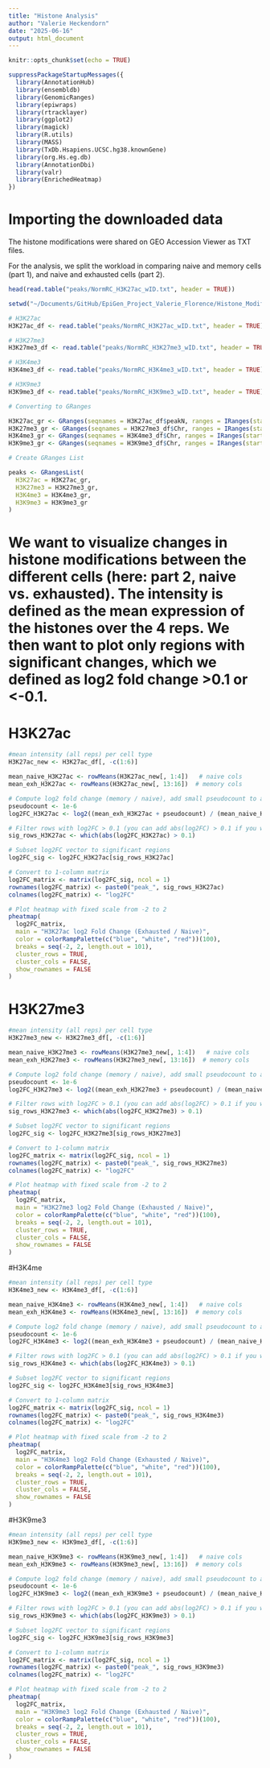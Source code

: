 ```yaml
---
title: "Histone Analysis"
author: "Valerie Heckendorn"
date: "2025-06-16"
output: html_document
---
```


```r
knitr::opts_chunk$set(echo = TRUE)
```

```r
suppressPackageStartupMessages({
  library(AnnotationHub)
  library(ensembldb)
  library(GenomicRanges)
  library(epiwraps)
  library(rtracklayer)
  library(ggplot2)
  library(magick)
  library(R.utils) 
  library(MASS)
  library(TxDb.Hsapiens.UCSC.hg38.knownGene)
  library(org.Hs.eg.db)
  library(AnnotationDbi)
  library(valr)
  library(EnrichedHeatmap)
})
```

# Importing the downloaded data
The histone modifications were shared on GEO Accession Viewer as TXT files.

For the analysis, we split the workload in comparing naive and memory cells (part 1), and naive and exhausted cells (part 2). 



```r
head(read.table("peaks/NormRC_H3K27ac_wID.txt", header = TRUE))
```

```r
setwd("~/Documents/GitHub/EpiGen_Project_Valerie_Florence/Histone_Modification_EXH/peaks")

# H3K27ac
H3K27ac_df <- read.table("peaks/NormRC_H3K27ac_wID.txt", header = TRUE)

# H3K27me3
H3K27me3_df <- read.table("peaks/NormRC_H3K27me3_wID.txt", header = TRUE)

# H3K4me3
H3K4me3_df <- read.table("peaks/NormRC_H3K4me3_wID.txt", header = TRUE)

# H3K9me3
H3K9me3_df <- read.table("peaks/NormRC_H3K9me3_wID.txt", header = TRUE)

# Converting to GRanges

H3K27ac_gr <- GRanges(seqnames = H3K27ac_df$peakN, ranges = IRanges(start = H3K27ac_df$Start, end = H3K27ac_df$End))
H3K27me3_gr <- GRanges(seqnames = H3K27me3_df$Chr, ranges = IRanges(start = H3K27me3_df$Start, end = H3K27me3_df$End))
H3K4me3_gr <- GRanges(seqnames = H3K4me3_df$Chr, ranges = IRanges(start = H3K4me3_df$Start, end = H3K4me3_df$End))
H3K9me3_gr <- GRanges(seqnames = H3K9me3_df$Chr, ranges = IRanges(start = H3K9me3_df$Start, end = H3K9me3_df$End))

# Create GRanges List

peaks <- GRangesList(
  H3K27ac = H3K27ac_gr,
  H3K27me3 = H3K27me3_gr,
  H3K4me3 = H3K4me3_gr,
  H3K9me3 = H3K9me3_gr
)

```

# We want to visualize changes in histone modifications between the different cells (here: part 2, naive vs. exhausted). The intensity is defined as the mean expression of the histones over the 4 reps. We then want to plot only regions with significant changes, which we defined as log2 fold change >0.1 or <-0.1.

# H3K27ac
```r
#mean intensity (all reps) per cell type
H3K27ac_new <- H3K27ac_df[, -c(1:6)]

mean_naive_H3K27ac <- rowMeans(H3K27ac_new[, 1:4])   # naive cols
mean_exh_H3K27ac <- rowMeans(H3K27ac_new[, 13:16])  # memory cols

# Compute log2 fold change (memory / naive), add small pseudocount to avoid log2(0)
pseudocount <- 1e-6
log2FC_H3K27ac <- log2((mean_exh_H3K27ac + pseudocount) / (mean_naive_H3K27ac + pseudocount))

# Filter rows with log2FC > 0.1 (you can add abs(log2FC) > 0.1 if you want both directions)
sig_rows_H3K27ac <- which(abs(log2FC_H3K27ac) > 0.1)

# Subset log2FC vector to significant regions
log2FC_sig <- log2FC_H3K27ac[sig_rows_H3K27ac]

# Convert to 1-column matrix
log2FC_matrix <- matrix(log2FC_sig, ncol = 1)
rownames(log2FC_matrix) <- paste0("peak_", sig_rows_H3K27ac)
colnames(log2FC_matrix) <- "log2FC"

# Plot heatmap with fixed scale from -2 to 2
pheatmap(
  log2FC_matrix,
  main = "H3K27ac log2 Fold Change (Exhausted / Naive)",
  color = colorRampPalette(c("blue", "white", "red"))(100),
  breaks = seq(-2, 2, length.out = 101),
  cluster_rows = TRUE,
  cluster_cols = FALSE,
  show_rownames = FALSE
)
```
# H3K27me3
```r
#mean intensity (all reps) per cell type
H3K27me3_new <- H3K27me3_df[, -c(1:6)]

mean_naive_H3K27me3 <- rowMeans(H3K27me3_new[, 1:4])   # naive cols
mean_exh_H3K27me3 <- rowMeans(H3K27me3_new[, 13:16])  # memory cols

# Compute log2 fold change (memory / naive), add small pseudocount to avoid log2(0)
pseudocount <- 1e-6
log2FC_H3K27me3 <- log2((mean_exh_H3K27me3 + pseudocount) / (mean_naive_H3K27me3 + pseudocount))

# Filter rows with log2FC > 0.1 (you can add abs(log2FC) > 0.1 if you want both directions)
sig_rows_H3K27me3 <- which(abs(log2FC_H3K27me3) > 0.1)

# Subset log2FC vector to significant regions
log2FC_sig <- log2FC_H3K27me3[sig_rows_H3K27me3]

# Convert to 1-column matrix
log2FC_matrix <- matrix(log2FC_sig, ncol = 1)
rownames(log2FC_matrix) <- paste0("peak_", sig_rows_H3K27me3)
colnames(log2FC_matrix) <- "log2FC"

# Plot heatmap with fixed scale from -2 to 2
pheatmap(
  log2FC_matrix,
  main = "H3K27me3 log2 Fold Change (Exhausted / Naive)",
  color = colorRampPalette(c("blue", "white", "red"))(100),
  breaks = seq(-2, 2, length.out = 101),
  cluster_rows = TRUE,
  cluster_cols = FALSE,
  show_rownames = FALSE
)
```

#H3K4me
```r
#mean intensity (all reps) per cell type
H3K4me3_new <- H3K4me3_df[, -c(1:6)]

mean_naive_H3K4me3 <- rowMeans(H3K4me3_new[, 1:4])   # naive cols
mean_exh_H3K4me3 <- rowMeans(H3K4me3_new[, 13:16])  # memory cols

# Compute log2 fold change (memory / naive), add small pseudocount to avoid log2(0)
pseudocount <- 1e-6
log2FC_H3K4me3 <- log2((mean_exh_H3K4me3 + pseudocount) / (mean_naive_H3K4me3 + pseudocount))

# Filter rows with log2FC > 0.1 (you can add abs(log2FC) > 0.1 if you want both directions)
sig_rows_H3K4me3 <- which(abs(log2FC_H3K4me3) > 0.1)

# Subset log2FC vector to significant regions
log2FC_sig <- log2FC_H3K4me3[sig_rows_H3K4me3]

# Convert to 1-column matrix
log2FC_matrix <- matrix(log2FC_sig, ncol = 1)
rownames(log2FC_matrix) <- paste0("peak_", sig_rows_H3K4me3)
colnames(log2FC_matrix) <- "log2FC"

# Plot heatmap with fixed scale from -2 to 2
pheatmap(
  log2FC_matrix,
  main = "H3K4me3 log2 Fold Change (Exhausted / Naive)",
  color = colorRampPalette(c("blue", "white", "red"))(100),
  breaks = seq(-2, 2, length.out = 101),
  cluster_rows = TRUE,
  cluster_cols = FALSE,
  show_rownames = FALSE
)
```

#H3K9me3
```r
#mean intensity (all reps) per cell type
H3K9me3_new <- H3K9me3_df[, -c(1:6)]

mean_naive_H3K9me3 <- rowMeans(H3K9me3_new[, 1:4])   # naive cols
mean_exh_H3K9me3 <- rowMeans(H3K9me3_new[, 13:16])  # memory cols

# Compute log2 fold change (memory / naive), add small pseudocount to avoid log2(0)
pseudocount <- 1e-6
log2FC_H3K9me3 <- log2((mean_exh_H3K9me3 + pseudocount) / (mean_naive_H3K9me3 + pseudocount))

# Filter rows with log2FC > 0.1 (you can add abs(log2FC) > 0.1 if you want both directions)
sig_rows_H3K9me3 <- which(abs(log2FC_H3K9me3) > 0.1)

# Subset log2FC vector to significant regions
log2FC_sig <- log2FC_H3K9me3[sig_rows_H3K9me3]

# Convert to 1-column matrix
log2FC_matrix <- matrix(log2FC_sig, ncol = 1)
rownames(log2FC_matrix) <- paste0("peak_", sig_rows_H3K9me3)
colnames(log2FC_matrix) <- "log2FC"

# Plot heatmap with fixed scale from -2 to 2
pheatmap(
  log2FC_matrix,
  main = "H3K9me3 log2 Fold Change (Exhausted / Naive)",
  color = colorRampPalette(c("blue", "white", "red"))(100),
  breaks = seq(-2, 2, length.out = 101),
  cluster_rows = TRUE,
  cluster_cols = FALSE,
  show_rownames = FALSE
)
```